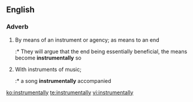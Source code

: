 ==English==

===Adverb===
{{head|en|adverb}}

# By means of an instrument or agency; as means to an end
#:* They will argue that the end being essentially beneficial, the means become '''instrumentally''' so 
# With instruments of music;
#:* a song '''instrumentally''' accompanied

[[ko:instrumentally]]
[[te:instrumentally]]
[[vi:instrumentally]]